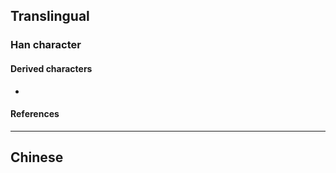 {{character info/new}}
{{character info/new|0xfa98}}
==Translingual==

===Han character===
{{Han char|rn=85|rad=水|as=10|sn=13|four=|canj=EBOU|ids=⿰氵⿱爫缶(U+6EDB),⿰氵⿱爫𠙻(U+FA98)}}

====Derived characters====
* {{l|mul|[[𩆍]]}}

====References====
{{Han ref|kx=0643.241|dkj=18065|dj=1050.210|hdz=31702.070|uh=6EDB}}
{{Han ref|uh=FA98}}

----

==Chinese==
{{zh-see|淫|v}}